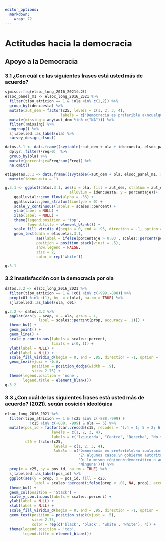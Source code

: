 ```yaml
---
editor_options: 
  markdown: 
    wrap: 72
---
```


# Actitudes hacia la democracia

## Apoyo a la Democracia

### 3.1 ¿Con cuál de las siguientes frases está usted más de acuerdo?

<!-- ### 3.1 ¿Con cuál de las siguientes frases está usted más de acuerdo? -->

```r
sjmisc::frq(elsoc_long_2016_2021$c25)
elsoc_panel_m1 <- elsoc_long_2016_2021 %>% 
  filter(tipo_atricion == 1 & !ola %in% c(1,2)) %>% 
  group_by(idencuesta) %>% 
  mutate(aut_dem = factor(c25, levels = c(1, 2, 3, 4),
                         labels = c('Democracia es preferible a\ncualquier otra forma\nde gobierno', 'En algunos casos,\n gobierno autoritario puede\n ser preferible', 'Da lo mismo régimen\ndemocrático o autoritario', 'Ninguna'))) %>%
  mutate(missing = any(aut_dem %in% c("NA"))) %>% 
  filter(!missing) %>% 
  ungroup() %>%
  sjlabelled::as_label(ola) %>% 
  survey_design_elsoc()

datos.3.1 <- data.frame((svytable(~aut_dem + ola + idencuesta, elsoc_panel_m1, round = F))) %>% 
  dplyr::filter(Freq>0)  %>% 
  group_by(ola) %>% 
  mutate(porcentaje=Freq/sum(Freq)) %>% 
  na.omit()

etiquetas.3.1 <- data.frame((svytable(~aut_dem + ola, elsoc_panel_m1, round = F))) %>% group_by(ola) %>% mutate(porcentaje=Freq/sum(Freq)) %>% na.omit() %>% 
  mutate(idencuesta = 1)

g.3.1 <- ggplot(datos.3.1, aes(x = ola, fill = aut_dem, stratum = aut_dem,
                             alluvium = idencuesta, y = porcentaje))+
    ggalluvial::geom_flow(alpha = .66) + 
    ggalluvial::geom_stratum(linetype = 0) +
    scale_y_continuous(labels = scales::percent) + 
    ylab(label = NULL) +
    xlab(label = NULL) + 
    theme(legend.position = 'top',
          legend.title = element_blank()) +
    scale_fill_viridis_d(begin = 0, end = .95, direction = -1, option = 'viridis') +
    geom_text(data = etiquetas.3.1, 
              aes(label = ifelse(porcentaje > 0.03 , scales::percent(porcentaje, accuracy = .1),"")),
              position = position_stack(vjust = .5),
              show.legend = FALSE,
              size = 2,
              color = rep('white'))

g.3.1
```

### 3.2 Insatisfacción con la democracia por ola

<!-- ### 3.2 Insatisfacción con la democracia por ola -->

```r
datos.3.2 <- elsoc_long_2016_2021 %>%
  filter(tipo_atricion == 1 & !c01 %in% c(-999,-888)) %>%
  prop(c01 %in% c(1), by  = c(ola), na.rm = TRUE) %>%
  sjlabelled::as_label(ola, c01)

g.3.2 <- datos.3.2 %>% 
  ggplot(aes(y = prop, x = ola, group = 1,
               label = scales::percent(prop, accuracy = .1))) +
  theme_bw() + 
  geom_point() +
  geom_line() + 
  scale_y_continuous(labels = scales::percent,
                     limits = c(0, 1)) +
  ylab(label = NULL) +
  xlab(label = NULL) +
  scale_fill_viridis_d(begin = 0, end = .85, direction = -1, option = 'viridis') +
  geom_text(vjust = -0.8,
            position = position_dodge(width = .9),
            size= 2.75) +
  theme(legend.position = 'none',   
        legend.title = element_blank())
g.3.2
```

### 3.3 ¿Con cuál de las siguientes frases está usted más de acuerdo? (2021), según posición ideológica

<!-- ### 3.3. ¿Con cuál de las siguientes frases está usted más de acuerdo? (2019), según posición ideológica -->

```r
elsoc_long_2016_2021 %>%
  filter(tipo_atricion == 1 & !c25 %in% c(-888,-999) & 
           !c15 %in% c(-888, -999) & ola == 5) %>%
  mutate(pos_id = factor(car::recode(c15, recodes = "0:4 = 1; 5 = 2; 6:10 = 3; 11:12 = 4"),
                     levels = c(1, 2, 3, 4),
                     labels = c('Izquierda', "Centro", "Derecha", "No se identifica")),
         c25 = factor(c25, 
                      levels = c(1, 2, 3, 4),
                      labels = c('Democracia es preferible\na cualquier otra forma\nde gobierno', 
                                 'En algunos casos,\n gobierno autoritario puede\n ser preferible',
                                 'Da lo mismo régimen\ndemocrático o autoritario', 
                                 'Ninguna'))) %>%
  prop(x = c25, by = pos_id, na.rm = TRUE) %>% 
  sjlabelled::as_label(pos_id) %>% 
  ggplot(aes(y = prop, x = pos_id, fill = c25, 
             label = scales::percent(ifelse(prop < .01, NA, prop), accuracy = .1))) + 
  theme_bw() + 
  geom_col(position = 'Stack') +
  scale_y_continuous(labels = scales::percent) +
  ylab(label = NULL) +
  xlab(label = NULL) +
  scale_fill_viridis_d(begin = 0, end = .95, direction = -1, option = 'viridis') +
  geom_text(position = position_stack(vjust = .5),
            size= 2.75,
            color = rep(c('black', 'black', 'white', 'white'), 4)) + 
  theme(legend.position = 'top',
        legend.title = element_blank())

```






